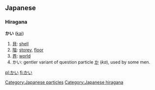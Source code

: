 == Japanese ==
{{ja-attention|Hiragana header should be replaced with POS header|key=p}}
===Hiragana===
'''かい''' ([[kai]])

# [[貝]]: [[shell]]
# [[階]]: [[storey]], [[floor]]
# [[界]]: [[world]]
# かい: gentler variant of question particle [[か]] (''ka''), used by some men.

[[Category:Japanese particles]]
[[Category:Japanese hiragana]]

[[pl:かい]]
[[fi:かい]]